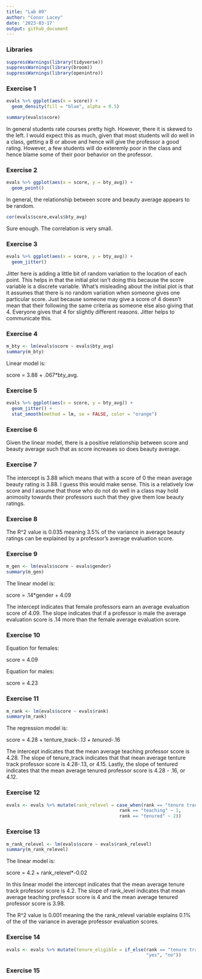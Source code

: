 ```yaml
---
title: "Lab 09"
author: "Conor Lacey"
date: '2023-03-17'
output: github_document
---
```


### Libraries

```r
suppressWarnings(library(tidyverse))
suppressWarnings(library(broom))
suppressWarnings(library(openintro))
```

### Exercise 1

```r
evals %>% ggplot(aes(x = score)) +
  geom_density(fill = "blue", alpha = 0.5)

summary(evals$score)
```

In general students rate courses pretty high. However, there it is skewed to the left. I would expect this as much, given that most students will do well in a class, getting a B or above and hence will give the professor a good rating. However, a few students will do exteremly poor in the class and hence blame some of their poor behavior on the professor. 

### Exercise 2

```r
evals %>% ggplot(aes(x = score, y = bty_avg)) + 
  geom_point() 
```

In general, the relationship between score and beauty average appears to be random. 


```r
cor(evals$score,evals$bty_avg)
```

Sure enough. The correlation is very small. 

### Exercise 3

```r
evals %>% ggplot(aes(x = score, y = bty_avg)) + 
  geom_jitter() 
```

Jitter here is adding a little bit of random variation to the location of each point. This helps in that the initial plot isn't doing this because the score variable is a discrete variable. What's misleading about the initial plot is that it assumes that there is no random variation when someone gives one particular score. Just because someone may give a score of 4 doesn't mean that their following the same criteria as someone else also giving that 4. Everyone gives that 4 for slightly different reasons. Jitter helps to communicate this. 

### Exercise 4

```r
m_bty <- lm(evals$score ~ evals$bty_avg)
summary(m_bty)
```

Linear model is: 

score = 3.88 + .067*bty_avg.

### Exercise 5

```r
evals %>% ggplot(aes(x = score, y = bty_avg)) + 
  geom_jitter() + 
  stat_smooth(method = lm, se = FALSE, color = "orange")
```

### Exercise 6

Given the linear model, there is a positive relationship between score and beauty average such that as score increases so does beauty average. 

### Exercise 7

The intercept is 3.88 which means that with a score of 0 the mean average beauty rating is 3.88. I guess this would make sense. This is a relatively low score and I assume that those who do not do well in a class may hold animosity towards their professors such that they give them low beauty ratings. 

### Exercise 8 

The R^2 value is 0.035 meaning 3.5% of the variance in average beauty ratings can be explained by a professor's average evaluation score.

### Exercise 9

```r
m_gen <- lm(evals$score ~ evals$gender)
summary(m_gen)
```

The linear model is: 

score = .14*gender + 4.09 


The intercept indicates that female professors earn an average evaluation score of 4.09. The slope indicates that if a professor is male the average evaluation score is .14 more than the female average evaluation score. 


### Exercise 10 

Equation for females:

score = 4.09

Equation for males:

score = 4.23

### Exercise 11

```r
m_rank <- lm(evals$score ~ evals$rank)
summary(m_rank)
```

The regression model is: 

score = 4.28 + tenture_track*-.13 + tenured*-.16


The intercept indicates that the mean average teaching professor score is 4.28. The slope of tenure_track indicates that that mean average tenture track professor score is 4.28-.13, or 4.15. Lastly, the slope of tentured indicates that the mean average tenured professor score is 4.28 - .16, or 4.12. 

### Exercise 12 

```r
evals <- evals %>% mutate(rank_relevel = case_when(rank == "tenure track" ~ 0,
                                          rank == "teaching" ~ 1,
                                          rank == "tenured" ~ 2))
```

### Exercise 13

```r
m_rank_relevel <- lm(evals$score ~ evals$rank_relevel)
summary(m_rank_relevel)
```

The linear model is: 

score = 4.2 + rank_relevel*-0.02


In this linear model the intercept indicates that the mean average tenure track professor score is 4.2. The slope of rank_level indicates that mean average teaching professor score is 4 and the mean average tenured professor score is 3.98. 

The R^2 value is 0.001 meaning the the rank_relevel variable explains 0.1% of the of the variance in average professor evaluation scores. 

### Exercise 14

```r
evals <- evals %>% mutate(tenure_eligible = if_else(rank == "tenure track" | rank == "tenured", 
                                                    "yes", "no"))
```

### Exercise 15



